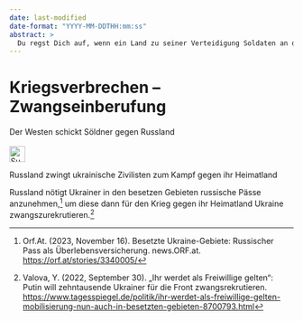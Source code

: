 ```yaml
---
date: last-modified
date-format: "YYYY-MM-DDTHH:mm:ss"
abstract: > 
  Du regst Dich auf, wenn ein Land zu seiner Verteidigung Soldaten an die Front schickt? Reg Dich lieber auf, wenn ein Land die Kinder seines Nachbarn gegen den Nachbarn kämpfen lässt. 
---
```



# Kriegsverbrechen – Zwangseinberufung {#sec-warcrimes-conscription}

::: {.callout-caution title="Mythos"}
Der Westen schickt Söldner gegen Russland
[<br></br>![Suche nach Stichwort in EUvsDisinfo](../all_common_img/EUvsDisinfo_400x240.jpg){height=2em}](https://euvsdisinfo.eu/disinformation-cases/?text=russia%20(conscripting%7Cconscription%7Cconscripts%7Cconscript%7Cmercenary%7Cmercenaries)&sort=relevance)
:::
  
::: {.callout-tip title="Wahrheit"}
Russland zwingt ukrainische Zivilisten zum Kampf gegen ihr Heimatland
:::
  

Russland nötigt Ukrainer in den besetzen Gebieten russische Pässe anzunehmen,[^warcrimes-conscription.de-1] um diese dann für den Krieg gegen ihr Heimatland Ukraine zwangszurekrutieren.[^warcrimes-conscription.de-2]

[^warcrimes-conscription.de-1]:  Orf.At. (2023, November 16). Besetzte Ukraine-Gebiete: Russischer Pass als Überlebensversicherung. news.ORF.at. [https://orf.at/stories/3340005/](https://orf.at/stories/3340005/)

[^warcrimes-conscription.de-2]:  Valova, Y. (2022, September 30). „Ihr werdet als Freiwillige gelten“: Putin will zehntausende Ukrainer für die Front zwangsrekrutieren. [https://www.tagesspiegel.de/politik/ihr-werdet-als-freiwillige-gelten-mobilisierung-nun-auch-in-besetzten-gebieten-8700793.html](https://www.tagesspiegel.de/politik/ihr-werdet-als-freiwillige-gelten-mobilisierung-nun-auch-in-besetzten-gebieten-8700793.html)

